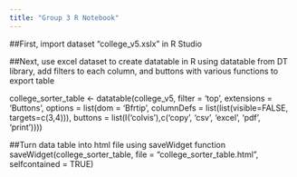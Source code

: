 ```yaml
---
title: "Group 3 R Notebook"
---
```


##First, import dataset "college_v5.xslx" in R Studio

##Next, use excel dataset to create datatable in R using datatable from DT library, add filters to each column, and buttons with various functions to export table

college_sorter_table <- datatable(college_v5, 
									filter = 'top', 
									extensions = 'Buttons', options = list(dom = 'Bfrtip', columnDefs = list(list(visible=FALSE, targets=c(3,4))), 
									buttons = list(I('colvis'),c('copy', 'csv', 'excel', 'pdf', 'print'))))


##Turn data table into html file using saveWidget function
saveWidget(college_sorter_table, file = "college_sorter_table.html", selfcontained = TRUE)



